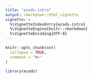 ```yaml
---
title: "ecods-intro"
output: rmarkdown::html_vignette
vignette: >
  %\VignetteIndexEntry{ecods-intro}
  %\VignetteEngine{knitr::rmarkdown}
  %\VignetteEncoding{UTF-8}
---
```


```r
knitr::opts_chunk$set(
  collapse = TRUE,
  comment = "#>"
)
```

```r
library(ecods)
```
